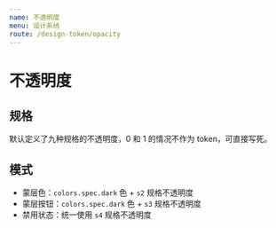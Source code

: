 ```yaml
---
name: 不透明度
menu: 设计系统
route: /design-token/opacity
---
```



# 不透明度

## 规格

默认定义了九种规格的不透明度，0 和 1 的情况不作为 token，可直接写死。

<ThemeProvider>
  <OpacitySpec />
</ThemeProvider>

## 模式

- 蒙层色：`colors.spec.dark` 色 + `s2` 规格不透明度
- 蒙层按钮：`colors.spec.dark` 色 + `s3` 规格不透明度
- 禁用状态：统一使用 `s4` 规格不透明度

<ThemeProvider>
  <OpacityPattern />
</ThemeProvider>
